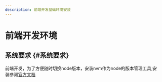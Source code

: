 ```yaml
---
description: 前端开发基础环境安装
---
```


# 前端开发环境


## 系统要求 {#系统要求}

前端开发，为了方便随时切换node版本，安装nvm作为node的版本管理工具,安装参阅[官方文档](https://github.com/nvm-sh/nvm/blob/master/README.md)